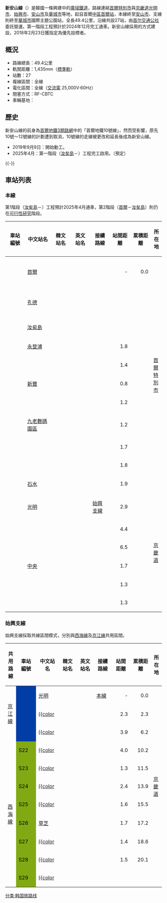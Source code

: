 {{NoteTA |G1=Railway}}
{{韓國未來建設}}
{{Infobox rail line
| box_width     = 22em
| color         = {{韓國鐵道路線色|NT|SN}}
| name          = 新安山線
| logo          = [[File:South_Korea_subway_logo.svg|x40px]] 
| logo_alt      = 
| image         = 
| image_width   = 
| image_alt     = 
| caption       = 
| type          = [[广域电铁|廣域鐵道]]
| system        = [[首都圈電鐵|首都圈電鐵]]
| status        = 興建中
| locale        = 
| start         = [[首爾站|首爾站]]
| end           = {{ubl|本線：漢陽大學ERICA校區站|支線：國際主題公園站}}
| stations      = 27
| routes        = 
| daily_ridership = 
| planopen      = 2025年4月
| owner         = [[大韩民国政府|大韩民国政府]]<br>{{small|（預定委託[[國家鐵道公團|國家鐵道公團]]）}}
| operator      = [[首尔交通公社|首尔交通公社]]
| character     = 
| depot         = 
| stock         = 
| linelength_km = 
| linelength    = 49.4公里
| tracklength_km= 
| tracklength   = 
| tracks        = [[複線鐵路|雙軌]]
| gauge         = 1,435毫米
| load_gauge    = 
| minradius     = 
| routenumber   = 
| linenumber    = 
| electrification = [[交流電|交流電]] 25,000V
| block_signal  = [[自動列車停止裝置|ATS]]
| website       = 
| map           = 
| map_state     = collapsed
}}
{{Infobox Korean name
|hangul = 신안산선
|hanja  = 新安山線
|mr     = Sinansan sŏn
|rr     = Sinansan seon
}}

'''新安山線'''（{{kor|諺=신안산선|漢=新安山線|羅=Sinansan seon|f=y}}）是韓國一條興建中的[[广域电铁|廣域鐵道]]，路線連結[[首爾特別市|首爾特別市]]與[[京畿道|京畿道]][[光明市|光明市]]、[[始興市|始興市]]、[[安山市|安山市]]及[[華城市|華城市]]等地，起自首爾[[中區_(首爾特別市)|中區]][[首爾站|首爾站]]，本線終至[[安山市|安山市]]{{link-ko|漢陽大學ERICA校區站|한양대역 (안산)}}、支線則終至[[華城市|華城市]]國際主題公園站，全長49.4公里，沿線共設27站，由[[首尔交通公社|首尔交通公社]]委託營運。第一階段工程預計於2024年12月完工通車。新安山線採用{{Link-ko|收益型民營事業|수익형 민자사업|BTO}}的方式建設，2018年2月23日{{link-en|NexTrain|넥스트레인}}獲指定為優先投標者。

== 概況 ==
* 路線總長：49.4公里
* 軌間距離：1,435mm（[[標準軌|標準軌]]）
* 站數：27
* 複線區間：全線
* 電化區間：全線（[[交流電|交流電]] 25,000V·60Hz）
* 閉塞方式：RF-CBTC
* 車輛基地：{{link-ko|松山車輛基地|송산차량사업소 (화성)}}

== 歷史 ==
新安山線的前身為[[首尔地下铁3期|首爾地鐵3期路網]]中的「首爾地鐵10號線」，然而受{{link-ko|IMF對韓國的救濟金|대한민국의 IMF 구제금융 요청|1998年國際貨幣基金組織對韓國的救濟金}}影響，原先10號～12號線的計劃遭到取消，10號線的走線被更改和延長後成為新安山線。

*2019年9月9日：開始動工。
*2025年4月：第一階段（[[汝矣岛站|汝矣島]]－{{link-ko|漢陽大學ERICA校區站|한양대역 (안산)|漢陽大學ERICA校區}}）工程完工啟用。（預定）

{{-}}
== 車站列表 ==
=== 本線 ===
第1階段（[[汝矣岛站|汝矣島]]－{{link-ko|漢陽大學ERICA校區站|한양대역 (안산)|漢陽大學ERICA校區}}）工程預計2025年4月通車，第2階段（[[首爾站|首爾]]－[[汝矣岛站|汝矣島]]）則仍在[[可行性研究|可行性研究]]階段。
{| class="wikitable" style="text-align: center;"
|- style="border-bottom: solid 0.25em {{韓國鐵道路線色|NT|SN}};"
! 車站編號
! 中文站名
! 韓文站名
! 英文站名
! 接續路線
! 站間距離
! 累積距離
! colspan="4" | 所在地
|-
!
| [[首爾站|首爾]]
| {{lang|ko|서울역}}
| {{lang|en|Seoul Station}} 
| {{韓國都市鐵道|SM1}}<br />{{韓國都市鐵道|SM4}}<br />{{韓國都市鐵道|KR1}}<br />{{韓國都市鐵道|AR}}<!--<br/>{{link-ko|首都圈廣域急行鐵道A線|수도권 광역급행철도 A선}}<br />{{link-ko|首都圈廣域急行鐵道B線|수도권 광역급행철도 B선}}-->
| style="text-align: right;" | -
| style="text-align: right;" | 0.0
| style="width: 1.2em;" rowspan="11" | [[首爾特別市|首爾特別市]]
| [[中區_(首爾特別市)|中區]]
|-
!
| [[孔德站|孔德]]
| {{lang|ko|공덕}}
| {{lang|en|Gongdeok}}
| {{韓國都市鐵道|SM5}}<br />{{韓國都市鐵道|SM6}}<br />{{韓國都市鐵道|KR1}}<br />{{韓國都市鐵道|AR}}
| style="text-align: right;" | 
| style="text-align: right;" | 
| [[麻浦區|麻浦區]]
|-
!
| [[汝矣岛站|汝矣島]]
| {{lang|ko|여의도}}
| {{lang|en|Yeouido}}
| {{韓國都市鐵道|SM5}}<br />{{韓國都市鐵道|SM9}}
| style="text-align: right;" | 
| style="text-align: right;" | 
| rowspan="5" | [[永登浦區|永登浦區]]
|-
!
| [[永登浦站|永登浦]]
| {{lang|ko|영등포}}
| {{lang|en|Yeongdeungpo}}
| {{韓國都市鐵道|SM1}}
| style="text-align: right;" | 1.8
| style="text-align: right;" | 
|-
!
| {{link-ko|道林十字路口站|도림사거리역|{{color|#888888|道林十字路口}}}}
| {{lang|ko|도림사거리}}
| {{lang|en|Dorimsageori}}
|
| style="text-align: right;" | 1.4
| style="text-align: right;" | 
|-
!
| [[新丰站_(首尔)|新豐]]
| {{lang|ko|신풍}}
| {{lang|en|Sinpung}}
| {{韓國都市鐵道|SM7}}
| style="text-align: right;" | 0.8
| style="text-align: right;" | 
|-
!
| {{link-ko|大林丁字路口站|대림삼거리역|{{color|#888888|大林丁字路口}}}}
| {{lang|ko|대림삼거리}}
| {{lang|en|Daerimsamgeori}}
| 
| style="text-align: right;" | 1.2
| style="text-align: right;" | 
|-
!
| [[九老數碼園區站|九老數碼園區]]
| {{lang|ko|구로디지털단지}}
| {{lang|en|Guro Digital Complex}}
| {{韓國都市鐵道|SM2}}
| style="text-align: right;" | 1.2
| style="text-align: right;" | 
| [[九老區|九老區]]
|-
!
| {{link-ko|新禿山站|신독산역|{{color|#888888|新禿山}}}}
| {{lang|ko|신독산}}
| {{lang|en|Sindoksan}}
|
| style="text-align: right;" | 1.7
| style="text-align: right;" | 
| rowspan="3" | [[衿川區|衿川區]]
|-
!
| {{link-ko|始興十字路口站|시흥사거리역|{{color|#888888|始興十字路口}}}}
| {{lang|ko|시흥사거리}}
| {{lang|en|Siheungsageori}}
|
| style="text-align: right;" | 1.8
| style="text-align: right;" | 
|-
!
| [[石水站|石水]]
| {{lang|ko|석수}}
| {{lang|en|Seoksu}}
| {{韓國都市鐵道|SM1}}
| style="text-align: right;" | 1.9
| style="text-align: right;" |

|-
!
| [[光明站_(京畿道)|光明]]
| {{lang|ko|광명}}
| {{lang|en|Gwangmyeong}}
| [[#始興支線|始興支線]]<br />{{韓國都市鐵道|SM1}}<!--<br />{{韓國都市鐵道|KR3}}-->
| style="text-align: right;" | 2.9
| style="text-align: right;" | 
| style="width: 1.2em;" rowspan="8" |[[京畿道|京畿道]]
| [[光明市|光明市]]
|-
!
| {{link-ko|牧甘站|목감역|{{color|#888888|牧甘}}}}
| {{lang|ko|목감}}
| {{lang|en|Mokgam}}
|
| style="text-align: right;" | 4.4
| style="text-align: right;" | 
| [[始興市|始興市]]
|-
!
| {{link-ko|聲浦站|성포역|{{color|#888888|聲浦}}}}
| {{lang|ko|성포}}
| {{lang|en|Seongpo}}
|
| style="text-align: right;" | 6.5
| style="text-align: right;" | 
| rowspan="4" | [[安山市|安山市]]
|-
!
| [[中央站_(京畿道)|中央]]
| {{lang|ko|중앙}}
| {{lang|en|Jungang}}
| {{韓國都市鐵道|SM4}}<br/>{{韓國都市鐵道|KR5}}
| style="text-align: right;" | 1.7
| style="text-align: right;" | 
|-
!
| {{link-ko|湖水站|호수역|{{color|#888888|湖水}}}}
| {{lang|ko|호수}}
| {{lang|en|Hosu}}
|
| style="text-align: right;" | 1.3
| style="text-align: right;" | 
|-
!
| {{link-ko|漢陽大學ERICA校區站|한양대역 (안산)|{{color|#888888|漢陽大學ERICA校區}}}}
| {{lang|ko|한양대에리카캠퍼스}}
| {{lang|en|Hanyang Univ. ERICA Campus}}
|
| style="text-align: right;" | 1.3
| style="text-align: right;" | 
|}

=== 始興支線 ===
始興支線採取共線區間模式，分別與[[西海線|西海線]]及[[京江線|京江線]]共用區間。
{| class="wikitable" style="text-align: center;"
|- style="border-bottom: solid 0.25em {{韓國鐵道路線色|NT|SN}};"
! 共用路線
! 車站編號
! 中文站名
! 韓文站名
! 英文站名
! 接續路線
! 站間距離
! 累積距離
! colspan="2" | 所在地
|-
| style="width: 1.2em;" rowspan="4" | [[京江線|京江線]]
! style="background-color: #003DA5;"|<span style="color:white">
| [[光明站_(京畿道)|光明]]
| {{lang|ko|광명}}
| {{lang|en|Gwangmyeong}}
| [[#本線|本線]]<br/>{{韓國都市鐵道|SM1}}
| style="text-align: right;" | -
| style="text-align: right;" | 0.0
| style="width: 1.2em;" rowspan="12" | [[京畿道|京畿道]]
| rowspan="2" | [[光明市|光明市]]
|-
! style="background-color: #003DA5;"|<span style="color:white">
| [[鶴溫站|{{color]]
| {{lang|ko|학온}}
| {{lang|en|Hagon}}
| 
| style="text-align: right;" | 2.3
| style="text-align: right;" | 2.3
|-
! style="background-color: #003DA5;"|<span style="color:white">
| [[梅花站|{{color]]
| {{lang|ko|매화}}
| {{lang|en|Maehwa}}
| 
| style="text-align: right;" | 3.9
| style="text-align: right;" | 6.2
| rowspan="4" | [[始興市|始興市]]
|-
! rowspan="2" style="background-color: #81A914;"|<span style="color:black">S22
| rowspan="2" | [[始興市廳站|{{color]]
| rowspan="2" | {{lang|ko|시흥시청}}
| rowspan="2" | {{lang|en|Siheung City Hall}}
| rowspan="2" | 
| rowspan="2" style="text-align: right;" | 4.0
| rowspan="2" style="text-align: right;" | 10.2
|-
| style="width: 1.2em;" rowspan="8" | [[西海線|西海線]]
|-
! style="background-color: #81A914;"|<span style="color:black">S23
| [[始興陵谷站|{{color]]
| {{lang|ko|시흥능곡}}
| {{lang|en|Siheung-Neunggok}}
| 
| style="text-align: right;" | 1.3
| style="text-align: right;" | 11.5
|-
! style="background-color: #81A914;"|<span style="color:black">S24
| [[達美站|{{color]]
| {{lang|ko|달미}}
| {{lang|en|Dalmi}}
|
| style="text-align: right;" | 2.4
| style="text-align: right;" | 13.9
| rowspan="5" | [[安山市|安山市]]<br>[[檀園區|檀園區]]
|-
! style="background-color: #81A914;"|<span style="color:black">S25
| [[仙府站|{{color]]
| {{lang|ko|선부}}
| {{lang|en|Seonbu}}
|
| style="text-align: right;" | 1.6
| style="text-align: right;" | 15.5
|-
! style="background-color: #81A914;"|<span style="color:black">S26
| [[草芝站|草芝]]
| {{lang|ko|초지}}
| {{lang|en|Choji}}
| {{韓國都市鐵道|SM4}}<br/>{{韓國都市鐵道|KR5}}
| style="text-align: right;" | 1.7
| style="text-align: right;" | 17.2
|-
! style="background-color: #81A914;"|<span style="color:black">S27
| [[時雨站|{{color]]
| {{lang|ko|시우}}
| {{lang|en|Siu}}
| 
| style="text-align: right;" | 1.4
| style="text-align: right;" | 18.6
|-
! style="background-color: #81A914;"|<span style="color:black">S28
| [[元時站|{{color]]
| {{lang|ko|원시}}
| {{lang|en|Wonsi}}
| 
| style="text-align: right;" | 1.5
| style="text-align: right;" | 20.1
|-
! style="background-color: #81A914;"|<span style="color:black">S29
| [[國際主題公園站|{{color]]
| {{lang|ko|국제테마파크}}
| {{lang|en|Int'l Theme Park}}
| 
|
|
| [[華城市|華城市]]
|}

{{新安山線}}
{{首都圈电铁路线}}
{{韩国铁道公社路线}}

[[分类:韩国铁路线|分类:韩国铁路线]]